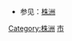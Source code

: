 {{Catnav|頁面分類|...|中国各省行政区划|湖南行政区划|湖南省地级行政区|株洲}}

*参见：[[株洲|株洲]]

[[Category:株洲|Category:株洲]]
[[Category:湖南省各市州行政区划|市]]